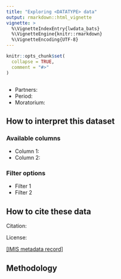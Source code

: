 ```yaml
---
title: "Exploring <DATATYPE> data"
output: rmarkdown::html_vignette
vignette: >
  %\VignetteIndexEntry{lwdata_bats}
  %\VignetteEngine{knitr::rmarkdown}
  %\VignetteEncoding{UTF-8}
---
```


```r
knitr::opts_chunk$set(
  collapse = TRUE,
  comment = "#>"
)
```

<!--- Insert image  -->
<img src='' class='rightimg'/>

<!--- Describe dataset in one or two sentences. -->

- Partners:
- Period:
- Moratorium: 

## How to interpret this dataset

### Available columns
* Column 1: 
* Column 2: 

### Filter options
* Filter 1
* Filter 2

## How to cite these data
Citation: 

License:

[[IMIS metadata record]]()

## Methodology
<!--- Describe in one or two paragraphs how the data are collected in detail. 
Describe what are the target species.
Describe the migration from the raw data to the database query shown in the app.
-->
